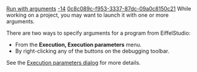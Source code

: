[[Property:title|Run with arguments]]
[[Property:weight|-14]]
[[Property:uuid|0c8c089c-f953-3337-87dc-09a0c8150c21]]
While working on a project, you may want to launch it with one or more arguments.

There are two ways to specify arguments for a program from EiffelStudio:
* From the '''Execution, Execution parameters''' menu.
* By right-clicking any of the buttons on the debugging toolbar.

See the [[Execution profiles|Execution parameters dialog]] for more details.


